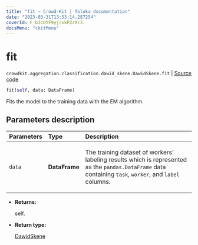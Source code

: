 ```yaml
---
title: "fit — Crowd-Kit | Toloka documentation"
date: "2023-03-31T13:53:14.287254"
coverId: F_bIcOYF9yjrxkPZrXc3
docsMenu: "ckitMenu"
---
```


# fit

`crowdkit.aggregation.classification.dawid_skene.DawidSkene.fit` | [Source code](https://github.com/Toloka/crowd-kit/blob/v1.2.1/crowdkit/aggregation/classification/dawid_skene.py#L147)

```python
fit(self, data: DataFrame)
```

Fits the model to the training data with the EM algorithm.

## Parameters description

| Parameters | Type | Description |
| :----------| :----| :-----------|
`data`|**DataFrame**|<p>The training dataset of workers' labeling results which is represented as the `pandas.DataFrame` data containing `task`, `worker`, and `label` columns.</p>

* **Returns:**

  self.

* **Return type:**

  [DawidSkene](/docs/crowd-kit/reference/crowdkit.aggregation.classification.dawid_skene.DawidSkene)